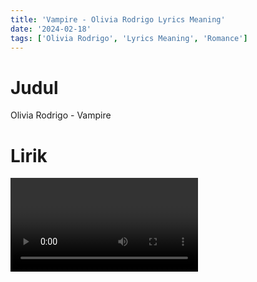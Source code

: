 ```yaml
---
title: 'Vampire - Olivia Rodrigo Lyrics Meaning'
date: '2024-02-18'
tags: ['Olivia Rodrigo', 'Lyrics Meaning', 'Romance']
---
```


# Judul

Olivia Rodrigo - Vampire

# Lirik

<Video id='Qt5wB7KXSaM' />

**Verse 1**

> **I have nightmares each week about that Friday in May**

> _Aku mimpi buruk setiap minggu tentang hari jumat di bulan may itu_

> **One phone call from you and my entire world was changed**

> _Satu panggilan telfon darimu dan seluruh duniaku berubah_

> **Trust that you betrayed, confusion that still lingers**

> _Kepercayaan yang kau khianati, kebingungan yang masih tetap hidup_

> **Took everything I loved and crushed it in between your fingers**

> _Kau ambil semua yang kucinta dan hancurkan di sela jarimu_

> **And I doubt you ever think about the damage that you did**

> _Dan aku ragu kau pernah berfikir kehancuran yang sudah kau perbuat_

> **But I hold onto every detail like my life depends on it**

> _Tapi aku mengingat setiap detail seakan hidupku bergantung pada hal itu_

> **My undying love, now I hold it like a grudge**

> _Cintaku yang abadi, sekarang aku memeluknya seperti denda_

> **And I hear your voice every time that I think I'm not enough**

> _Dan aku mendengar suaramu tiap aku berfikir aku tidak cukup_

**Penjelasan:**

Dunia liv hancur ketika dia tau ethan selingkuh dan hingga kini semua hal menyakitkan menggerogoti hidupnya. Ethan bahkan tidak peduli hancurnya hati dan hidup liv karnanya. Dan liv menyimpan cinta sekaligus dendam dihatinya dan pengkhianatan itu membuat dia insecure terhadap dirinya.

**Verse 2**

> **And I try to be tough, but I wanna scream**

> _Aku mencoba kuat, tapi aku ingin berteriak_

> **How could anybody do the things you did so easily?**

> _Bagaimana bisa orang melakukan ini dengan sangat mudah?_

> **And I say I don't care, I say that I'm fine**

> _Dan ku katakan aku tidak peduli, aku baik baik saja_

> **But you know I can't let it go**

> _Tapi kau tau aku tdak bisa melupakannya_

> **I've tried, I've tried, I've tried for so long**

> _Aku telah mencoba, mencoba, mencoba begitu lama_

> **It takes strength to forgive, but I don't feel strong**

> _Butuh kekuatan untuk memaafkan, tapi aku rasa aku tidak kuat_

**Penjelasan:**

Liv mencoba tegar tapi sulit bagi dirinya karna begitu sakit, ia telah mencoba melupakan masalah itu tapi dia tidak bisa. Dia udah gaslight dirinya sendiri tapi tetap saja, dia masih tersiksa.

**Verse 3**

> **The arguments that I have won against you in my head**

> _Argumen yang telah aku menangkan melawanmu di dalam fikiranku_

> **In the shower, in the car and in the mirror before bed**

> _Di dalam kamar mandi, di mobil, dan dicermin sebelum tidur_

> **Yeah, I'm so tough when I'm alone and I make you feel so guilty**

> _Ya, aku begitu kuat ketika sendirian dan aku membuatmu merasa sangat bersalah_

> **And I fantasize about a time you're a little fuckin' sorry**

> _Dan aku membayangkan suatu saat nanti kau akan merasa menyesal_

> **And I try to understand why you would do this all to me**

> _Dan aku mencoba memahami kenapa kau melakukan ini semua padaku_

> **You must be insecure, you must be so unhappy**

> _Kau pasti minder dan sangat tdiak bahagia_

> **And I know in my heart hurt people hurt people**

> _Dan aku tau di dalam hatiku orang yang terluka melukai orang lain_

> **And we both drew blood, but, man, those cuts were never equal**

> _Kita berdua mengalami luka, tapi teman, luka-luka itu tidak pernah setara_

**Penjelasan:**

Liv hidup dengan tidak tenang karna pengkhianatan itu selalu menghantui pikirannya dimanapun ia berada. Ketika dia sendiri, dia membayangkan skenario ketika sicowo beneran merasa bersalah dan minta maaf. Dia merasa si cowo menyakiti karna dia minder, tidak bahagia dan terluka, oleh karna itu dia melukai orang lain. Liv tau itu menyakitkan bagi sicowo, tapi tetap saja, luka mereka tidak sama, karna liv lah yang paling terluka.

**Verse 4**

> **Ooh, do you think I deserved it all?**

> _Oh, kau fikir aku pantas mendapatkan itu semua?_

> **Ooh, your flowers filled with vitriol**

> _Oh, bungamu penuh dengan kebencian_

> **You built me up to watch me fall**

> _Kau membangunku untuk melihatku jatuh_

> **You have everything and you still want more**

> _Kau punya segalanya tapi masih ingin lebih_

**Penjelasan:**

Di bridge ini liv terlihat sedikit putus asa karna masih tidak terima atas perbuatan ethan, semua yang telah mereka lakukkan hanya untuk dihancurkan, padahal liv telah memberi segalanya, tapi ethan tetap saj atak pernah puas

**Verse 5**

> **I try to be tough, I try to be mean**

> _Ku coba jadi kuat, ku coba jadi kasar_

> **But even after all this, you're still everything to me**

> _Tapi bahkan setelah semua ini, kau masih segalanya bagiku_

> **And I know you don't care, I guess that that's fine**

> _Aku tau kau tidak peduli, dan aku rasa itu tidak masalah_

> **But you know I can't let it go**

> _Tapi kau tau aku tak bisa melupakannya_

> **I've tried, I've tried, I've tried for so long**

> _Aku telah mencoba, mencoba, mencoba begitu lama_

> **It takes strength to forgive, but I'm not quite sure I'm there yet**

> _Butuh kekuatan untuk memaafkan, tapi aku kurang yakin aku sudah sampai disana_

> **It takes strength to forgive, but**

> _Butuh kekuatan untuk memanfaatkan, tapi,_

**Penjelasan:**

Liv telah mencoba menjadi kuat, dan juga kasar, tapi dia masih mencintai ethan. Tapi dia juga tidak bisa menjalani hubungan yang mana dia masih memikirkan rasa sakit itu semua, dia masih mencintai tapi dia masih sulit untuk memaafkan. Biasalah, orang-orang yang udah diselungkuhin biasanya masih cinta cowonya, tapi pengkhianatan itu masih terngiang ngiang dan menghancurkan dirinya sendiri~

# List Vocabularies/Phrases

| **English** | **Translate**                              |
| ----------- | ------------------------------------------ |
| Grudge      | dendam (gradj)                             |
| Nightmares  | mimpi buruk (naitmers)                     |
| Entire      | seluruh (intair)                           |
| Betray      | berkhianat (bitrey)                        |
| Confusion   | kebingungan (konfyusyen)                   |
| Doubt       | ragu (daut)                                |
| Damage      | kehancuran (demej)                         |
| Depend      | bergantung (dipend)                        |
| Tough       | keras, sulit, tabah (tauf)                 |
| Scream      | teriak (skrim)                             |
| Let it go   | melepaskan                                 |
| Strength    | kekuatan (streng)                          |
| Gulity      | merasa bersalah (geilti)                   |
| Cuts        | luka potongan/irisan (kats)                |
| Deserve     | pantas mendapatkan/layak menerima (diserv) |
